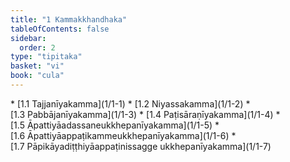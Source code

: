 ```yaml
---
title: "1 Kammakkhandhaka"
tableOfContents: false
sidebar:
  order: 2
type: "tipitaka"
basket: "vi"
book: "cula"
---
```



<DynamicBreadcrumb />



<TableOfContents book="cula" section="1">
* [1.1 Tajjanīyakamma](1/1-1)
* [1.2 Niyassakamma](1/1-2)
* [1.3 Pabbājanīyakamma](1/1-3)
* [1.4 Paṭisāraṇīyakamma](1/1-4)
* [1.5 Āpattiyāadassaneukkhepanīyakamma](1/1-5)
* [1.6 Āpattiyāappaṭikammeukkhepanīyakamma](1/1-6)
* [1.7 Pāpikāyadiṭṭhiyāappaṭinissagge ukkhepanīyakamma](1/1-7)
</TableOfContents>